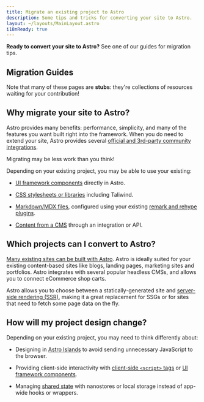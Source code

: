 ```yaml
---
title: Migrate an existing project to Astro
description: Some tips and tricks for converting your site to Astro.
layout: ~/layouts/MainLayout.astro
i18nReady: true
---
```


**Ready to convert your site to Astro?** See one of our guides for migration tips.

## Migration Guides

<MigrationGuidesNav />

Note that many of these pages are **stubs**: they're collections of resources waiting for your contribution!

## Why migrate your site to Astro?

Astro provides many benefits: performance, simplicity, and many of the features you want built right into the framework. When you do need to extend your site, Astro provides several [official and 3rd-party community integrations](https://astro.build/integrations).

Migrating may be less work than you think!

Depending on your existing project, you may be able to use your existing:

- [UI framework components](/en/core-concepts/framework-components/) directly in Astro. 

- [CSS stylesheets or libraries](/en/guides/styling/) including Taliwind. 

- [Markdown/MDX files](/en/guides/markdown-content/), configured using your existing [remark and rehype plugins](/en/guides/markdown-content/#configuring-markdown-and-mdx).

- [Content from a CMS](/en/guides/cms/) through an integration or API.


## Which projects can I convert to Astro?

[Many existing sites can be built with Astro](/en/concepts/why-astro/). Astro is ideally suited for your existing content-based sites like blogs, landing pages, marketing sites and portfolios. Astro integrates with several popular headless CMSs, and allows you to connect eCommerce shop carts.

Astro allows you to choose between a statically-generated site and [server-side rendering (SSR)](/en/guides/server-side-rendering/), making it a great replacement for SSGs or for sites that need to fetch some page data on the fly.

## How will my project design change?

Depending on your existing project, you may need to think differently about:

- Designing in [Astro Islands](/en/concepts/islands/#what-is-an-astro-island) to avoid sending unnecessary JavaScript to the browser.

- Providing client-side interactivity with [client-side `<script>` tags](/en/guides/client-side-scripts/) or [UI framework components](/en/core-concepts/framework-components/).

- Managing [shared state](/en/core-concepts/sharing-state/) with nanostores or local storage instead of app-wide hooks or wrappers.


